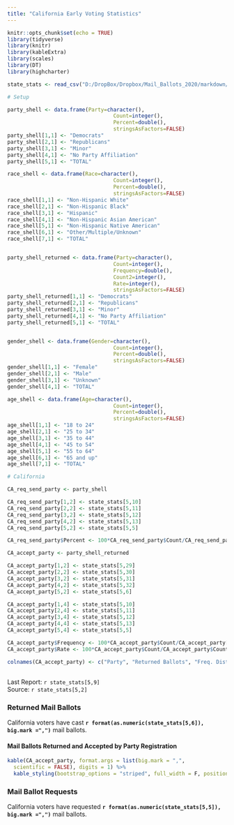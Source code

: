 ```yaml
---
title: "California Early Voting Statistics"
---
```

```r
knitr::opts_chunk$set(echo = TRUE)
library(tidyverse)
library(knitr)
library(kableExtra)
library(scales)
library(DT)
library(highcharter)

state_stats <- read_csv("D:/DropBox/Dropbox/Mail_Ballots_2020/markdown/2020G_Early_Vote.csv")

# Setup

party_shell <- data.frame(Party=character(),
                                  Count=integer(),
                                  Percent=double(),
                                  stringsAsFactors=FALSE)
party_shell[1,1] <- "Democrats"
party_shell[2,1] <- "Republicans"
party_shell[3,1] <- "Minor"
party_shell[4,1] <- "No Party Affiliation"
party_shell[5,1] <- "TOTAL"

race_shell <- data.frame(Race=character(),
                                  Count=integer(),
                                  Percent=double(),
                                  stringsAsFactors=FALSE)
race_shell[1,1] <- "Non-Hispanic White"
race_shell[2,1] <- "Non-Hispanic Black"
race_shell[3,1] <- "Hispanic"
race_shell[4,1] <- "Non-Hispanic Asian American"
race_shell[5,1] <- "Non-Hispanic Native American"
race_shell[6,1] <- "Other/Multiple/Unknown"
race_shell[7,1] <- "TOTAL"


party_shell_returned <- data.frame(Party=character(),
                                  Count=integer(),
                                  Frequency=double(),
                                  Count2=integer(),
                                  Rate=integer(),
                                  stringsAsFactors=FALSE)
party_shell_returned[1,1] <- "Democrats"
party_shell_returned[2,1] <- "Republicans"
party_shell_returned[3,1] <- "Minor"
party_shell_returned[4,1] <- "No Party Affiliation"
party_shell_returned[5,1] <- "TOTAL"


gender_shell <- data.frame(Gender=character(),
                                  Count=integer(),
                                  Percent=double(),
                                  stringsAsFactors=FALSE)
gender_shell[1,1] <- "Female"
gender_shell[2,1] <- "Male"
gender_shell[3,1] <- "Unknown"
gender_shell[4,1] <- "TOTAL"

age_shell <- data.frame(Age=character(),
                                  Count=integer(),
                                  Percent=double(),
                                  stringsAsFactors=FALSE)
age_shell[1,1] <- "18 to 24"
age_shell[2,1] <- "25 to 34"
age_shell[3,1] <- "35 to 44"
age_shell[4,1] <- "45 to 54"
age_shell[5,1] <- "55 to 64"
age_shell[6,1] <- "65 and up"
age_shell[7,1] <- "TOTAL"

# California

CA_req_send_party <- party_shell

CA_req_send_party[1,2] <- state_stats[5,10] 
CA_req_send_party[2,2] <- state_stats[5,11] 
CA_req_send_party[3,2] <- state_stats[5,12] 
CA_req_send_party[4,2] <- state_stats[5,13] 
CA_req_send_party[5,2] <- state_stats[5,5] 

CA_req_send_party$Percent <- 100*CA_req_send_party$Count/CA_req_send_party[5,2]

CA_accept_party <- party_shell_returned

CA_accept_party[1,2] <- state_stats[5,29] 
CA_accept_party[2,2] <- state_stats[5,30] 
CA_accept_party[3,2] <- state_stats[5,31] 
CA_accept_party[4,2] <- state_stats[5,32] 
CA_accept_party[5,2] <- state_stats[5,6] 

CA_accept_party[1,4] <- state_stats[5,10] 
CA_accept_party[2,4] <- state_stats[5,11] 
CA_accept_party[3,4] <- state_stats[5,12] 
CA_accept_party[4,4] <- state_stats[5,13] 
CA_accept_party[5,4] <- state_stats[5,5] 

CA_accept_party$Frequency <- 100*CA_accept_party$Count/CA_accept_party[5,2]
CA_accept_party$Rate <- 100*CA_accept_party$Count/CA_accept_party$Count2

colnames(CA_accept_party) <- c("Party", "Returned Ballots", "Freq. Distribution", "Requested Ballots", "Return Rate")


```
## {.tabset}
Last Report: `r state_stats[5,9]`  
Source:  `r state_stats[5,2]`

### Returned Mail Ballots

California voters have cast **`r format(as.numeric(state_stats[5,6]), big.mark =",")`** mail ballots.

#### **Mail Ballots Returned and Accepted by Party Registration**

``` r
kable(CA_accept_party, format.args = list(big.mark = ",", 
  scientific = FALSE), digits = 1) %>%
  kable_styling(bootstrap_options = "striped", full_width = F, position = "left")
```


### Mail Ballot Requests

California voters have requested **`r format(as.numeric(state_stats[5,5]), big.mark =",")`** mail ballots.